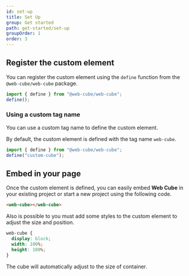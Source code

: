 ```yaml
---
id: set-up
title: Set Up
group: Get started
path: get-started/set-up
groupOrder: 1
order: 3
---
```



## Register the custom element

You can register the custom element using the `define` function from the `@web-cube/web-cube` package.

```typescript title="index.ts"
import { define } from "@web-cube/web-cube";
define();
```

### Using a custom tag name

You can use a custom tag name to define the custom element.

By default, the custom element is defined with the tag name `web-cube`.

```typescript title="index.ts"
import { define } from "@web-cube/web-cube";
define("custom-cube");
```

## Embed in your page

Once the custom element is defined, you can easily embed **Web Cube** in your existing project or start a new project using the following code.

```html title="index.html"
<web-cube></web-cube>
```

Also is possible to you must add some styles to the custom element to adjust the size and position.

```css title="index.css"
web-cube {
  display: block;
  width: 100%;
  height: 100%;
}
```

The cube will automatically adjust to the size of container.

<div class="my-8 overflow-hidden rounded-lg bg-slate-300 dark:bg-slate-700">
  <WebCube />
</div>
